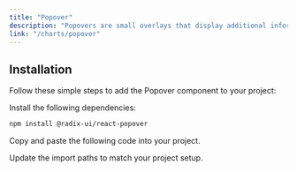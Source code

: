 ```yaml
---
title: "Popover"
description: "Popovers are small overlays that display additional information about an element when the user clicks on it."
link: "/charts/popover"
---
```


<ComponentPreview name="popover-demo" />

## Installation

Follow these simple steps to add the Popover component to your project:

<Steps>

<Step>Install the following dependencies:</Step>

```bash
npm install @radix-ui/react-popover
```

<Step>Copy and paste the following code into your project.</Step>

<CollapsibleSource name="popover" path="components/ui/popover.tsx" />

<Step>Update the import paths to match your project setup.</Step>

</Steps>
